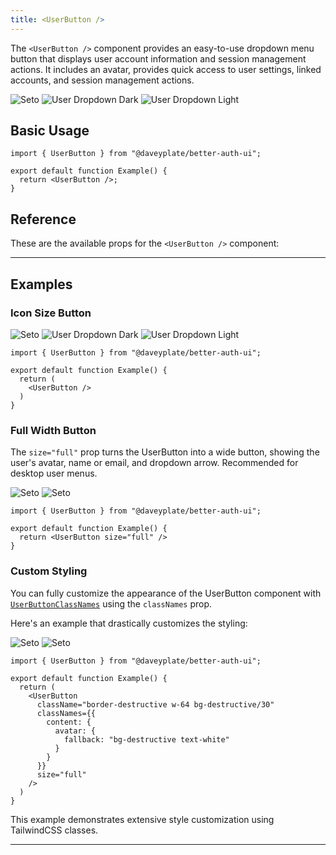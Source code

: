 ```yaml
---
title: <UserButton />
---
```


The `<UserButton />` component provides an easy-to-use dropdown menu button that displays user account information and session management actions. It includes an avatar, provides quick access to user settings, linked accounts, and session management actions.  

<img alt="Seto" src="/avatars/seto.png" className="size-8 rounded-full -mb-6 -mt-2" />
<img alt="User Dropdown Dark" src="/screenshots/user-dropdown-dark.png" className="border-r rounded-lg hidden dark:block w-44" />
<img alt="User Dropdown Light" src="/screenshots/user-dropdown-light.png" className="border-r rounded-lg dark:hidden w-44" />

## Basic Usage

```tsx
import { UserButton } from "@daveyplate/better-auth-ui";

export default function Example() {
  return <UserButton />;
}
```

## Reference

These are the available props for the `<UserButton />` component:

<AutoTypeTable path="../src/components/user-button.tsx" name="UserButtonProps" />

---

## Examples

### Icon Size Button

<img alt="Seto" src="/avatars/seto.png" className="size-8 rounded-full -mb-6" />
<img alt="User Dropdown Dark" src="/screenshots/user-dropdown-dark.png" className="border-r rounded-lg hidden dark:block w-44" />
<img alt="User Dropdown Light" src="/screenshots/user-dropdown-light.png" className="border-r rounded-lg dark:hidden w-44" />

```tsx
import { UserButton } from "@daveyplate/better-auth-ui";

export default function Example() {
  return (
    <UserButton />
  )
}
```

### Full Width Button

The `size="full"` prop turns the UserButton into a wide button, showing the user's avatar, name or email, and dropdown arrow. Recommended for desktop user menus.

<img alt="Seto" src="/screenshots/user-button-dark.png" className="rounded-lg hidden dark:block w-64" />
<img alt="Seto" src="/screenshots/user-button-light.png" className="rounded-lg dark:hidden w-64" />

```tsx
import { UserButton } from "@daveyplate/better-auth-ui";

export default function Example() {
  return <UserButton size="full" />
}
```

### Custom Styling

You can fully customize the appearance of the UserButton component with [`UserButtonClassNames`](/api-reference/user-button-class-names) using the `classNames` prop.

Here's an example that drastically customizes the styling:

<img alt="Seto" src="/screenshots/custom-user-button-dark.png" className="rounded-lg hidden dark:block w-64" />
<img alt="Seto" src="/screenshots/custom-user-button-light.png" className="rounded-lg dark:hidden w-64" />

```tsx
import { UserButton } from "@daveyplate/better-auth-ui";

export default function Example() {
  return (
    <UserButton
      className="border-destructive w-64 bg-destructive/30"
      classNames={{
        content: {
          avatar: {
            fallback: "bg-destructive text-white"
          }
        }
      }}
      size="full"
    />
  )
}
```

This example demonstrates extensive style customization using TailwindCSS classes.

---  